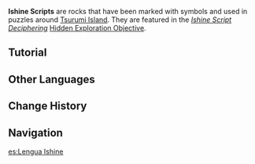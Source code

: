 {{About|the puzzle|the language|Languages#Ishine Script}}
{{Terminology Infobox
|image        = Ishine Script on Mount Kanna.png
|type         = Exploration
|region       = Inazuma
|area         = Tsurumi Island
}}
'''Ishine Scripts''' are rocks that have been marked with symbols and used in puzzles around [[Tsurumi Island]]. They are featured in the ''[[Ishine Script Deciphering]]'' [[Hidden Exploration Objective]].

==Tutorial==
{{Transclude|Tutorial/Ishine Script}}

==Other Languages==
{{Other Languages
|en      = Ishine Script
|zhs     = 「石根文字」
|zhs_rm  = "Shígēn Wénzì"
|zht     = 「石根文字」
|zht_rm  = "Shígēn Wénzì"
|zh_tl   = "Ishine Script"
|ja      = 「イシネ文字」
|ja_rm   = "Ishine Moji"
|ja_tl   = "Ishine Script"
|ko      = 「이시네 문자」
|ko_rm   = "Isine Munja"
|ko_tl   = "Ishine Letter"
|es      = Lengua Ishine
|es_tl   = Ishine Language
|fr      = Script Ishine
|fr_tl   = Ishine Script
|ru      = Письмена Исинэ
|ru_tl   = Ishine Letters
|th      = "อักษร Ishine"
|th_rm   = "Akson Ishine"
|th_tl   = "Ishine Script"
|vi      = "{{tt|Văn Tự|文字}} Ishine"
|vi_tl   = "Ishine Script"
|de      = „Ishine-Schrift“
|de_tl   = "Ishine Script"
|id      = Aksara Ishine
|id_tl   = Ishine Script
|pt      = "Escritura Ishine"
|pt_tl   = "Ishine Script"
|tr      = 
|tr_tl   = 
|it      = 
|it_tl   = 
}}

==Change History==
{{Change History|2.2}}

==Navigation==
{{Exploration Navbox|Inazuma}}

[[es:Lengua Ishine]]